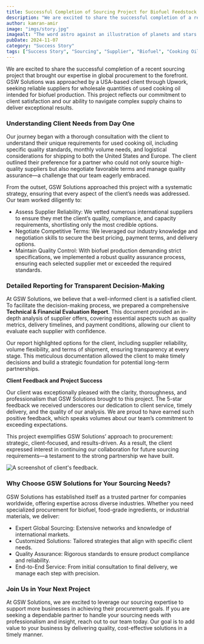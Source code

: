 ```yaml
---
title: Successful Completion of Sourcing Project for Biofuel Feedstock (Used Cooking Oil)
description: "We are excited to share the successful completion of a recent sourcing project that brought our expertise in global procurement to the forefront."
author: kamran-amir
image: "imgs/story.jpg"
imagealt: "The word astro against an illustration of planets and stars."
pubDate: 2024-11-07
category: "Success Story"
tags: ["Success Story", "Sourcing", "Supplier", "Biofuel", "Cooking Oil"]
---
```


We are excited to share the successful completion of a recent sourcing project that brought our expertise in global procurement to the forefront. GSW Solutions was approached by a USA-based client through Upwork, seeking reliable suppliers for wholesale quantities of used cooking oil intended for biofuel production. This project reflects our commitment to client satisfaction and our ability to navigate complex supply chains to deliver exceptional results.

### **Understanding Client Needs from Day One**

Our journey began with a thorough consultation with the client to understand their unique requirements for used cooking oil, including specific quality standards, monthly volume needs, and logistical considerations for shipping to both the United States and Europe. The client outlined their preference for a partner who could not only source high-quality suppliers but also negotiate favorable terms and manage quality assurance—a challenge that our team eagerly embraced.

From the outset, GSW Solutions approached this project with a systematic strategy, ensuring that every aspect of the client’s needs was addressed. Our team worked diligently to:

- Assess Supplier Reliability: We vetted numerous international suppliers to ensure they met the client’s quality, compliance, and capacity requirements, shortlisting only the most credible options.
- Negotiate Competitive Terms: We leveraged our industry knowledge and negotiation skills to secure the best pricing, payment terms, and delivery options.
- Maintain Quality Control: With biofuel production demanding strict specifications, we implemented a robust quality assurance process, ensuring each selected supplier met or exceeded the required standards.

### **Detailed Reporting for Transparent Decision-Making**

At GSW Solutions, we believe that a well-informed client is a satisfied client. To facilitate the decision-making process, we prepared a comprehensive **Technical & Financial Evaluation Report**. This document provided an in-depth analysis of supplier offers, covering essential aspects such as quality metrics, delivery timelines, and payment conditions, allowing our client to evaluate each supplier with confidence.

Our report highlighted options for the client, including supplier reliability, volume flexibility, and terms of shipment, ensuring transparency at every stage. This meticulous documentation allowed the client to make timely decisions and build a strategic foundation for potential long-term partnerships.

**Client Feedback and Project Success**

Our client was exceptionally pleased with the clarity, thoroughness, and professionalism that GSW Solutions brought to this project. The 5-star feedback we received underscores our dedication to client service, timely delivery, and the quality of our analysis. We are proud to have earned such positive feedback, which speaks volumes about our team’s commitment to exceeding expectations.

This project exemplifies GSW Solutions’ approach to procurement: strategic, client-focused, and results-driven. As a result, the client expressed interest in continuing our collaboration for future sourcing requirements—a testament to the strong partnership we have built.

<Image src={clientfeedback} alt="A screenshot of client's feedback." />

### **Why Choose GSW Solutions for Your Sourcing Needs?**

GSW Solutions has established itself as a trusted partner for companies worldwide, offering expertise across diverse industries. Whether you need specialized procurement for biofuel, food-grade ingredients, or industrial materials, we deliver:
- Expert Global Sourcing: Extensive networks and knowledge of international markets.
- Customized Solutions: Tailored strategies that align with specific client needs.
- Quality Assurance: Rigorous standards to ensure product compliance and reliability.
- End-to-End Service: From initial consultation to final delivery, we manage each step with precision.

### **Join Us in Your Next Project**

At GSW Solutions, we are excited to leverage our sourcing expertise to support more businesses in achieving their procurement goals. If you are seeking a dependable partner to handle your sourcing needs with professionalism and insight, reach out to our team today. Our goal is to add value to your business by delivering quality, cost-effective solutions in a timely manner.
